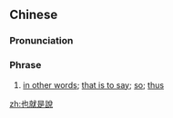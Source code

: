 {{also|也就是说}}
==Chinese==
{{zh-forms|s=也就是说|type=121|2=just}}

===Pronunciation===
{{zh-pron
|m=yě jiùshì shuō
|c=jaa5 zau6 si6 syut3
|cat=ph
}}

===Phrase===
{{zh-phrase}}

# [[in other words]]; [[that is to say]]; [[so]]; [[thus]]

[[zh:也就是說]]